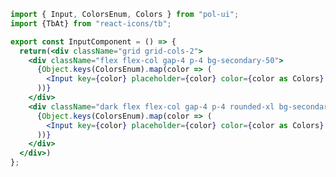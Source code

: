 ```jsx
import { Input, ColorsEnum, Colors } from "pol-ui";
import {TbAt} from "react-icons/tb";

export const InputComponent = () => {
  return(<div className="grid grid-cols-2">
    <div className="flex flex-col gap-4 p-4 bg-secondary-50">
      {Object.keys(ColorsEnum).map(color => (
        <Input key={color} placeholder={color} color={color as Colors} rightComponent={<TbAt />} />
      ))}
    </div>
    <div className="dark flex flex-col gap-4 p-4 rounded-xl bg-secondary-900">
      {Object.keys(ColorsEnum).map(color => (
        <Input key={color} placeholder={color} color={color as Colors} rightComponent={<TbAt />} />
      ))}
    </div>
  </div>)
};
```
